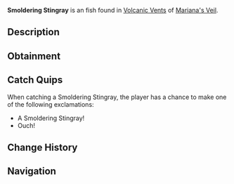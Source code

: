 {{FishInfobox
|image          = Smoldering Stingray.png
|rarity         = Unusual
|sea            = First Sea
|location       = [[Volcanic Vents]]
|sublocation    = 
|sources        = Fishing Rod
|radar_location = 
|xp             = 150
|weather        = 
|time           = Night
|season         = Spring
|bait           = Seaweed
|base_weight    = 17
|base_value     = 900
|weight_range   = 9
|base_chance    = 35
|base_resil     = 75
}}
'''Smoldering Stingray''' is an {{Rarity|Unusual}} fish found in [[Volcanic Vents]] of [[Mariana's Veil]].

== Description ==
{{Description|A broad stingray with glowing magma veins running along its wings.|Bestiary Entry}}

== Obtainment ==
{{Description|Prefers warm, still waters under the cover of night.|Bestiary Hint}}
{{Fish Availability|
Mariana's Veil/Volcanic Vents
|top_rods      = 
Krampus's Rod\408177.58\443983.93;
Magma Rod\394944.46\429589.45;
Plastic Rod\360673.69\392310.98;
Buddy Bond Rod\267929.03\403724.29;
Fast Rod\252910.63\469070.11;
Fischer's Rod\224057.26\415556.13;
Adventurer's Rod\222677.03\412996.24;
Ethereal Prism Rod\226028.46\166528.94;
Seraphic Rod\215627.38\167551.15;
No-Life Rod\210132.52\173938.03;
Rod Of The Forgotten Fang\201889.66\165712.85;
Challenger's Rod\193297.82\166742.6;
Trident Rod\182997.79\190801.34;
Rod Of The Depths\181294.56\160334.17;
Free Spirit Rod\180182.18\189531.67;
Rod Of The Exalted One\180015.04\161721.54;
Zeus Rod\175946.27\158467.79;
Verdant Shear Rod\172671.83\159581.41;
Blazebringer Rod\167332.06\161026.65;
Depthseeker Rod\157729.25\159108.81;
Avalanche Rod\142444.88\150245.75;
Volcanic Rod\137081.28\142884.12;
Training Rod\122003.06\309617.78;
Steady Rod\59773.71\52578.44
|recommended   = Ethereal Prism Rod
}}

== Catch Quips ==
When catching a Smoldering Stingray, the player has a chance to make one of the following exclamations:
* A Smoldering Stingray!
* Ouch!

== Change History ==
{{Change History|{{subst:Current Version}}}}

== Navigation ==
{{Fish Navbox|Volcanic Vents}}